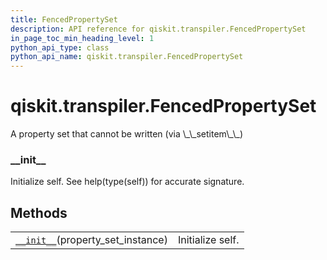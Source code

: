 ```yaml
---
title: FencedPropertySet
description: API reference for qiskit.transpiler.FencedPropertySet
in_page_toc_min_heading_level: 1
python_api_type: class
python_api_name: qiskit.transpiler.FencedPropertySet
---
```


# qiskit.transpiler.FencedPropertySet

<Class id="qiskit.transpiler.FencedPropertySet" isDedicatedPage={true} github="https://github.com/qiskit/qiskit/tree/stable/0.17/qiskit/transpiler/fencedobjs.py" signature="FencedPropertySet(property_set_instance)">
  A property set that cannot be written (via \_\_setitem\_\_)

  ### \_\_init\_\_

  <Function id="qiskit.transpiler.FencedPropertySet.__init__" signature="__init__(property_set_instance)">
    Initialize self. See help(type(self)) for accurate signature.
  </Function>

  ## Methods

  |                                                                                                                                     |                  |
  | ----------------------------------------------------------------------------------------------------------------------------------- | ---------------- |
  | [`__init__`](#qiskit.transpiler.FencedPropertySet.__init__ "qiskit.transpiler.FencedPropertySet.__init__")(property\_set\_instance) | Initialize self. |
</Class>

